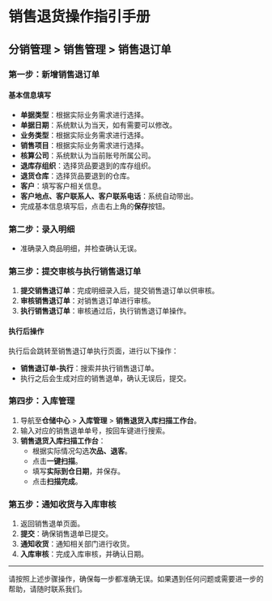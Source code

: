 # 销售退货操作指引手册

## 分销管理 > 销售管理 > 销售退订单

### 第一步：新增销售退订单

#### 基本信息填写
- **单据类型**：根据实际业务需求进行选择。
- **单据日期**：系统默认为当天，如有需要可以修改。
- **业务类型**：根据实际业务需求进行选择。
- **销售项目**：根据实际业务需求进行选择。
- **核算公司**：系统默认为当前账号所属公司。
- **退库存组织**：选择货品要退到的库存组织。
- **退货仓库**：选择货品要退到的仓库。
- **客户**：填写客户相关信息。
- **客户地点、客户联系人、客户联系电话**：系统自动带出。
- 完成基本信息填写后，点击右上角的**保存**按钮。

### 第二步：录入明细

- 准确录入商品明细，并检查确认无误。

### 第三步：提交审核与执行销售退订单

1. **提交销售退订单**：完成明细录入后，提交销售退订单以供审核。
2. **审核销售退订单**：对销售退订单进行审核。
3. **执行销售退订单**：审核通过后，执行销售退订单操作。

#### 执行后操作
执行后会跳转至销售退订单执行页面，进行以下操作：
- **销售退订单-执行**：搜索并执行销售退订单。
- 执行之后会生成对应的销售退单，确认无误后，提交。

### 第四步：入库管理

1. 导航至**仓储中心** > **入库管理** > **销售退货入库扫描工作台**。
2. 输入对应的销售退单单号，按回车键进行搜索。
3. **销售退货入库扫描工作台**：
    - 根据实际情况勾选**次品、退客**。
    - 点击**一键扫描**。
    - 填写**实际到仓日期**，并保存。
    - 点击**扫描完成**。

### 第五步：通知收货与入库审核

1. 返回销售退单页面。
2. **提交**：确保销售退单已提交。
3. **通知收货**：通知相关部门进行收货。
4. **入库审核**：完成入库审核，并确认日期。

---

请按照上述步骤操作，确保每一步都准确无误。如果遇到任何问题或需要进一步的帮助，请随时联系我们。